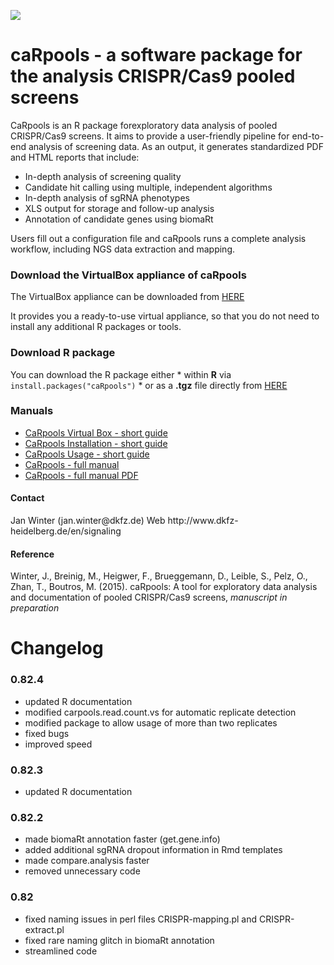 ![](https://cdn.rawgit.com/boutroslab/caRpools/master/data/CaRpools.png)

caRpools - a software package for the analysis CRISPR/Cas9 pooled screens
==============

CaRpools is an R package forexploratory data analysis of pooled CRISPR/Cas9 screens. It aims to provide a user-friendly pipeline for end-to-end analysis of screening data. As an output, it generates standardized PDF and HTML reports that include:

* In-depth analysis of screening quality
* Candidate hit calling using multiple, independent algorithms
* In-depth analysis of sgRNA phenotypes
* XLS output for  storage and follow-up analysis
* Annotation of candidate genes using biomaRt

Users fill out a configuration file and caRpools runs a complete analysis workflow, including NGS data extraction and mapping.

### Download the VirtualBox appliance of caRpools
The VirtualBox appliance can be downloaded from [HERE](https://github.com/boutroslab/caRpools/blob/master/docs/CaRpools-SHORTGUIDE-VirtualBox.Rmd)

It provides you a ready-to-use virtual appliance, so that you do not need to install any additional R packages or tools.

### Download R package
You can download the R package either
* within **R** via `install.packages("caRpools")`
* or as a **.tgz** file directly from [HERE](https://github.com/boutroslab/caRpools/blob/master/package)

### Manuals

* [CaRpools Virtual Box - short guide](https://github.com/boutroslab/caRpools/blob/master/docs/CaRpools-SHORTGUIDE-VirtualBox.Rmd)
* [CaRpools Installation - short guide](https://github.com/boutroslab/caRpools/blob/master/docs/CaRpools-INSTALLATION.Rmd)
* [CaRpools Usage - short guide](https://github.com/boutroslab/caRpools/blob/master/docs/CaRpools-SHORTGUIDE-Usage.Rmd)
* [CaRpools - full manual](https://github.com/boutroslab/caRpools/blob/master/docs/CaRpools-MANUAL.Rmd)
* [CaRpools - full manual PDF](https://github.com/boutroslab/caRpools/blob/master/docs/CaRpools-MANUAL.pdf)

#### Contact
Jan Winter (jan.winter@dkfz.de)
Web http://www.dkfz-heidelberg.de/en/signaling

#### Reference

Winter, J., Breinig, M., Heigwer, F., Brueggemann, D., Leible, S., Pelz, O., Zhan, T., Boutros, M. (2015). caRpools: A tool for exploratory data analysis and documentation of pooled CRISPR/Cas9 screens, _manuscript in preparation_


# Changelog

### 0.82.4
* updated R documentation
* modified carpools.read.count.vs for automatic replicate detection
* modified package to allow usage of more than two replicates
* fixed bugs
* improved speed

### 0.82.3
* updated R documentation

### 0.82.2
* made biomaRt annotation faster (get.gene.info)
* added additional sgRNA dropout information in Rmd templates
* made compare.analysis faster
* removed unnecessary code

### 0.82
* fixed naming issues in perl files CRISPR-mapping.pl and CRISPR-extract.pl
* fixed rare naming glitch in biomaRt annotation
* streamlined code

